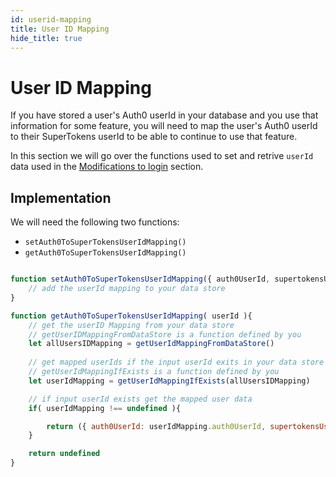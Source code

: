 ```yaml
---
id: userid-mapping
title: User ID Mapping
hide_title: true
---
```


# User ID Mapping

If you have stored a user's Auth0 userId in your database and you use that information for some feature, you will need to map the user's Auth0 userId to their SuperTokens userId to be able to continue to use that feature.

In this section we will go over the functions used to set and retrive  `userId` data used in the [Modifications to login](./modifications-to-login#step-1-modifying-the-signinup-and-signin-functions-on-the-backend) section.

## Implementation

We will need the following two functions:

- `setAuth0ToSuperTokensUserIdMapping()`
- `getAuth0ToSuperTokensUserIdMapping()`

```jsx

function setAuth0ToSuperTokensUserIdMapping({ auth0UserId, supertokensUserId }){
    // add the userId mapping to your data store
}

function getAuth0ToSuperTokensUserIdMapping( userId ){
    // get the userID Mapping from your data store
    // getUserIDMappingFromDataStore is a function defined by you 
    let allUsersIDMapping = getUserIdMappingFromDataStore()
    
    // get mapped userIds if the input userId exits in your data store
    // getUserIdMappingIfExists is a function defined by you
    let userIdMapping = getUserIdMappingIfExists(allUsersIDMapping)

    // if input userId exists get the mapped user data
    if( userIdMapping !== undefined ){

        return ({ auth0UserId: userIdMapping.auth0UserId, supertokensUserId: userIdMapping.supertokensUserId })
    }

    return undefined
}

```